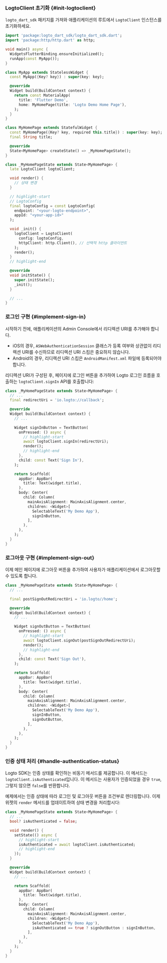 ### LogtoClient 초기화 \{#init-logtoclient}

`logto_dart_sdk` 패키지를 가져와 애플리케이션의 루트에서 `LogtoClient` 인스턴스를 초기화하세요.

```dart title="lib/main.dart"
import 'package:logto_dart_sdk/logto_dart_sdk.dart';
import 'package:http/http.dart' as http;

void main() async {
  WidgetsFlutterBinding.ensureInitialized();
  runApp(const MyApp());
}

class MyApp extends StatelessWidget {
  const MyApp({Key? key}) : super(key: key);

  @override
  Widget build(BuildContext context) {
    return const MaterialApp(
      title: 'Flutter Demo',
      home: MyHomePage(title: 'Logto Demo Home Page'),
    );
  }
}

class MyHomePage extends StatefulWidget {
  const MyHomePage({Key? key, required this.title}) : super(key: key);
  final String title;

  @override
  State<MyHomePage> createState() => _MyHomePageState();
}

class _MyHomePageState extends State<MyHomePage> {
  late LogtoClient logtoClient;

  void render() {
    // 상태 변경
  }

  // highlight-start
  // LogtoConfig
  final logtoConfig = const LogtoConfig(
    endpoint: "<your-logto-endpoint>",
    appId: "<your-app-id>"
  );

  void _init() {
    logtoClient = LogtoClient(
      config: logtoConfig,
      httpClient: http.Client(), // 선택적 http 클라이언트
    );
    render();
  }
  // highlight-end

  @override
  void initState() {
    super.initState();
    _init();
  }

  // ...
}
```

### 로그인 구현 \{#implement-sign-in}

<SignInFlowSummary />

시작하기 전에, 애플리케이션의 Admin Console에서 리디렉션 URI를 추가해야 합니다.

<ConfigureRedirectUri figureSrc={redirectUriFigure} redirectUri="io.logto://callback" />

- iOS의 경우, `ASWebAuthenticationSession` 클래스가 등록 여부와 상관없이 리디렉션 URI를 수신하므로 리디렉션 URI 스킴은 중요하지 않습니다.
- Android의 경우, 리디렉션 URI 스킴은 `AndroidManifest.xml` 파일에 등록되어야 합니다.

리디렉션 URI가 구성된 후, 페이지에 로그인 버튼을 추가하여 Logto 로그인 흐름을 호출하는 `logtoClient.signIn` API를 호출합니다:

```dart title="lib/main.dart"
class _MyHomePageState extends State<MyHomePage> {
  // ...
  final redirectUri = 'io.logto://callback';

  @override
  Widget build(BuildContext context) {
    // ...

    Widget signInButton = TextButton(
      onPressed: () async {
        // highlight-start
        await logtoClient.signIn(redirectUri);
        render();
        // highlight-end
      },
      child: const Text('Sign In'),
    );

    return Scaffold(
      appBar: AppBar(
        title: Text(widget.title),
      ),
      body: Center(
        child: Column(
          mainAxisAlignment: MainAxisAlignment.center,
          children: <Widget>[
            SelectableText('My Demo App'),
            signInButton,
          ],
        ),
      ),
    );
  }
}
```

### 로그아웃 구현 \{#implement-sign-out}

<ConfigurePostSignOutRedirectUri
  figureSrc={postSignOutRedirectUriFigure}
  postSignOutRedirectUri="io.logto://callback"
/>

이제 메인 페이지에 로그아웃 버튼을 추가하여 사용자가 애플리케이션에서 로그아웃할 수 있도록 합니다.

```dart title="lib/main.dart"
class _MyHomePageState extends State<MyHomePage> {
  // ...

  final postSignOutRedirectUri = 'io.logto//home';

  @override
  Widget build(BuildContext context) {
    // ...

    Widget signOutButton = TextButton(
      onPressed: () async {
        // highlight-start
        await logtoClient.signOut(postSignOutRedirectUri);
        render();
        // highlight-end
      },
      child: const Text('Sign Out'),
    );

    return Scaffold(
      appBar: AppBar(
        title: Text(widget.title),
      ),
      body: Center(
        child: Column(
          mainAxisAlignment: MainAxisAlignment.center,
          children: <Widget>[
            SelectableText('My Demo App'),
            signInButton,
            signOutButton,
          ],
        ),
      ),
    );
  }
}
```

### 인증 상태 처리 \{#handle-authentication-status}

Logto SDK는 인증 상태를 확인하는 비동기 메서드를 제공합니다. 이 메서드는 `logtoClient.isAuthenticated`입니다. 이 메서드는 사용자가 인증되었을 경우 `true`, 그렇지 않으면 `false`를 반환합니다.

예제에서는 인증 상태에 따라 로그인 및 로그아웃 버튼을 조건부로 렌더링합니다. 이제 위젯의 `render` 메서드를 업데이트하여 상태 변경을 처리합시다:

```dart title="lib/main.dart"
class _MyHomePageState extends State<MyHomePage> {
  // ...
  bool? isAuthenticated = false;

  void render() {
    setState(() async {
      // highlight-start
      isAuthenticated = await logtoClient.isAuthenticated;
      // highlight-end
    });
  }

  @override
  Widget build(BuildContext context) {
    // ...

    return Scaffold(
      appBar: AppBar(
        title: Text(widget.title),
      ),
      body: Center(
        child: Column(
          mainAxisAlignment: MainAxisAlignment.center,
          children: <Widget>[
            SelectableText('My Demo App'),
            isAuthenticated == true ? signOutButton : signInButton,
          ],
        ),
      ),
    );
  }
}
```

<Checkpoint />
